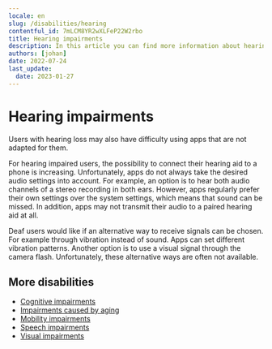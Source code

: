 ```yaml
---
locale: en
slug: /disabilities/hearing
contentful_id: 7mLCM8YR2wXLFeP22W2rbo
title: Hearing impairments
description: In this article you can find more information about hearing impairments.
authors: [johan]
date: 2022-07-24
last_update:
  date: 2023-01-27
---
```


# Hearing impairments

Users with hearing loss may also have difficulty using apps that are not adapted for them.

For hearing impaired users, the possibility to connect their hearing aid to a phone is increasing. Unfortunately, apps do not always take the desired audio settings into account. For example, an option is to hear both audio channels of a stereo recording in both ears. However, apps regularly prefer their own settings over the system settings, which means that sound can be missed. In addition, apps may not transmit their audio to a paired hearing aid at all.

Deaf users would like if an alternative way to receive signals can be chosen. For example through vibration instead of sound. Apps can set different vibration patterns. Another option is to use a visual signal through the camera flash. Unfortunately, these alternative ways are often not available.

<Quote
  quote="I’m not disabled, the world disables me."
  name="Darice"
  image="/img/light/Interview-met-dove-eindgebruiken-over-inzetten-van-toegankelijkheid-in-mobiele-apps.jpg"
  alt="Photo Darice"
  linkLabel="Read the interview with Darice"
  url="/en/articles/darice"
/>

## More disabilities

- [Cognitive impairments](/en/articles/disabilities/cognitive)
- [Impairments caused by aging](/en/articles/disabilities/aging)
- [Mobility impairments](/en/articles/disabilities/mobility)
- [Speech impairments](/en/articles/disabilities/speech)
- [Visual impairments](/en/articles/disabilities/visual)
